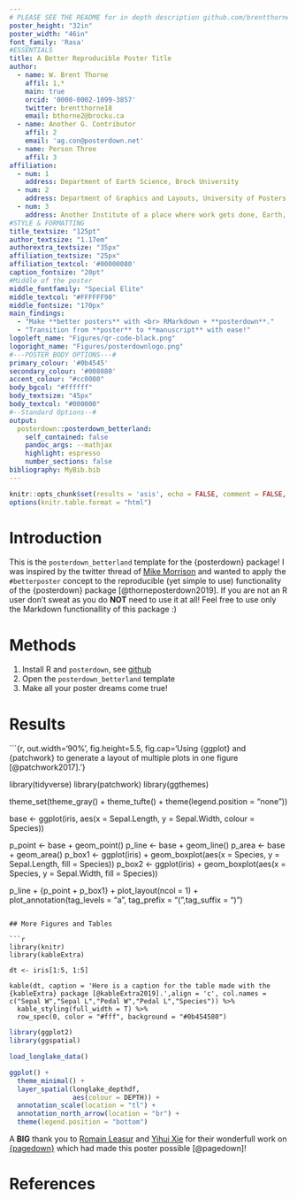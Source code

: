 ```yaml
---
# PLEASE SEE THE README for in depth description github.com/brentthorne/posterdown
poster_height: "32in"
poster_width: "46in"
font_family: 'Rasa'
#ESSENTIALS
title: A Better Reproducible Poster Title
author:
  - name: W. Brent Thorne
    affil: 1,*
    main: true
    orcid: '0000-0002-1099-3857'
    twitter: brentthorne18 
    email: bthorne2@brocku.ca
  - name: Another G. Contributor
    affil: 2
    email: 'ag.con@posterdown.net'
  - name: Person Three
    affil: 3
affiliation:
  - num: 1
    address: Department of Earth Science, Brock University
  - num: 2
    address: Department of Graphics and Layouts, University of Posters; Canada
  - num: 3
    address: Another Institute of a place where work gets done, Earth, Milky Way
#STYLE & FORMATTING
title_textsize: "125pt"
author_textsize: "1.17em"
authorextra_textsize: "35px"
affiliation_textsize: "25px"
affiliation_textcol: '#00000080'
caption_fontsize: "20pt"
#Middle of the poster
middle_fontfamily: "Special Elite"
middle_textcol: "#FFFFFF90"
middle_fontsize: "170px"
main_findings:
  - "Make **better posters** with <br> RMarkdown + **posterdown**."
  - "Transition from **poster** to **manuscript** with ease!"
logoleft_name: "Figures/qr-code-black.png"
logoright_name: "Figures/posterdownlogo.png"
#---POSTER BODY OPTIONS---#
primary_colour: '#0b4545'
secondary_colour: '#008080'
accent_colour: "#cc0000"
body_bgcol: "#ffffff"
body_textsize: "45px"
body_textcol: "#000000"
#--Standard Options--#
output: 
  posterdown::posterdown_betterland:
    self_contained: false
    pandoc_args: --mathjax
    highlight: espresso
    number_sections: false
bibliography: MyBib.bib
---
```


```r
knitr::opts_chunk$set(results = 'asis', echo = FALSE, comment = FALSE,  warning = FALSE,tidy = FALSE, message = FALSE, fig.align = 'center')
options(knitr.table.format = "html") 
```

# Introduction

This is the `posterdown_betterland` template for the {posterdown} package! I was inspired by the twitter thread of [Mike Morrison](https://mobile.twitter.com/mikemorrison/status/1110191245035479041) and wanted to apply the `#betterposter` concept to the reproducible (yet simple to use) functionality of the {posterdown} package [@thorneposterdown2019]. If you are not an R user don't sweat as you do **NOT** need to use it at all! Feel free to use only the Markdown functionallity of this package :)

# Methods

1. Install R and `posterdown`, see [github](github.com/brentthorne/posterdown)
2. Open the `posterdown_betterland` template
3. Make all your poster dreams come true!

# Results

```{r, out.width='90%', fig.height=5.5, fig.cap='Using {ggplot} and {patchwork} to generate a layout of multiple plots in one figure [@patchwork2017].'}

library(tidyverse)
library(patchwork)
library(ggthemes)

theme_set(theme_gray() + theme_tufte() + theme(legend.position = "none"))

base <- ggplot(iris, aes(x = Sepal.Length, y = Sepal.Width, colour = Species))
  
p_point <- base + geom_point()
p_line  <- base + geom_line() 
p_area  <- base + geom_area()
p_box1  <- ggplot(iris) + geom_boxplot(aes(x = Species, y = Sepal.Length, fill = Species))
p_box2  <- ggplot(iris) + geom_boxplot(aes(x = Species, y = Sepal.Width, fill = Species))

p_line + 
  {p_point + p_box1} +
  plot_layout(ncol = 1) + plot_annotation(tag_levels = "a", tag_prefix = "(",tag_suffix = ")")

```

## More Figures and Tables

```r

library(knitr)
library(kableExtra)

dt <- iris[1:5, 1:5]

kable(dt, caption = 'Here is a caption for the table made with the {kableExtra} package [@kableExtra2019].',align = 'c', col.names = c("Sepal W","Sepal L","Pedal W","Pedal L","Species")) %>% 
  kable_styling(full_width = T) %>% 
  row_spec(0, color = "#fff", background = "#0b454580")
```


```r

library(ggplot2)
library(ggspatial)

load_longlake_data()

ggplot() + 
  theme_minimal() +
  layer_spatial(longlake_depthdf,
                aes(colour = DEPTH)) +
  annotation_scale(location = "tl") +
  annotation_north_arrow(location = "br") +
  theme(legend.position = "bottom")

```

A **BIG** thank you to [Romain Leasur](https://twitter.com/RLesur) and [Yihui Xie](https://twitter.com/xieyihui) for their wonderfull work on [{pagedown}](https://github.com/rstudio/pagedown) which had made this poster possible [@pagedown]!

# References
